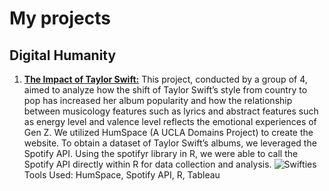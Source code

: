# My projects

## Digital Humanity
1. **[The Impact of Taylor Swift:](https://swifties.humspace.ucla.edu/)** 
This project, conducted by a group of 4, aimed to analyze how the shift of Taylor Swift's style from country to pop has increased her album popularity and how the relationship between musicology features such as lyrics and abstract features such as energy level and valence level reflects the emotional experiences of Gen Z. We utilized HumSpace (A UCLA Domains Project) to create the website. To obtain a dataset of Taylor Swift's albums, we leveraged the Spotify API. Using the spotifyr library in R, we were able to call the Spotify API directly within R for data collection and analysis.
![Swifties](pro1.png)
    Tools Used: HumSpace, Spotify API, R, Tableau

    